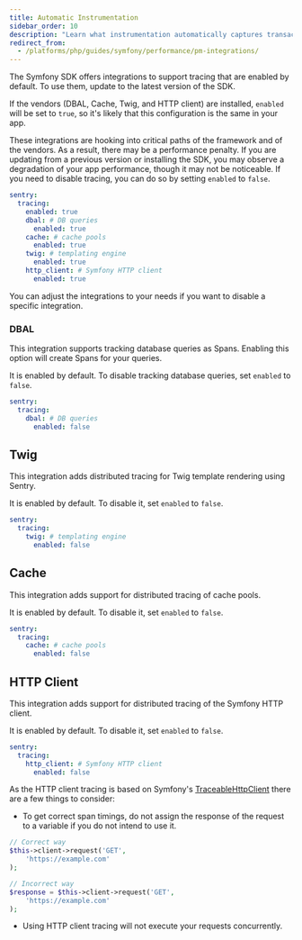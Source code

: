 ```yaml
---
title: Automatic Instrumentation
sidebar_order: 10
description: "Learn what instrumentation automatically captures transactions."
redirect_from:
  - /platforms/php/guides/symfony/performance/pm-integrations/
---
```


The Symfony SDK offers integrations to support tracing that are enabled by default. To use them, update to the latest version of the SDK.

If the vendors (DBAL, Cache, Twig, and HTTP client) are installed, `enabled` will be set to `true`, so it's likely that this configuration is the same in your app.

These integrations are hooking into critical paths of the framework and of the vendors. As a result, there may be a performance penalty. If you are updating from a previous version or installing the SDK, you may observe a degradation of your app performance, though it may not be noticeable. If you need to disable tracing, you can do so by setting `enabled` to `false`.

```yaml {filename:config/packages/sentry.yaml}
sentry:
  tracing:
    enabled: true
    dbal: # DB queries
      enabled: true
    cache: # cache pools
      enabled: true
    twig: # templating engine
      enabled: true
    http_client: # Symfony HTTP client
      enabled: true
```

You can adjust the integrations to your needs if you want to disable a specific integration.

### DBAL

This integration supports tracking database queries as Spans. Enabling this option will create Spans for your queries.

It is enabled by default. To disable tracking database queries, set `enabled` to `false`.

```yaml {filename:config/packages/sentry.yaml}
sentry:
  tracing:
    dbal: # DB queries
      enabled: false
```

## Twig

This integration adds distributed tracing for Twig template rendering using Sentry.

It is enabled by default. To disable it, set `enabled` to `false`.

```yaml {filename:config/packages/sentry.yaml}
sentry:
  tracing:
    twig: # templating engine
      enabled: false
```

## Cache

This integration adds support for distributed tracing of cache pools.

It is enabled by default. To disable it, set `enabled` to `false`.

```yaml {filename:config/packages/sentry.yaml}
sentry:
  tracing:
    cache: # cache pools
      enabled: false
```

## HTTP Client

This integration adds support for distributed tracing of the Symfony HTTP client.

It is enabled by default. To disable it, set `enabled` to `false`.

```yaml {filename:config/packages/sentry.yaml}
sentry:
  tracing:
    http_client: # Symfony HTTP client
      enabled: false
```

As the HTTP client tracing is based on Symfony's [TraceableHttpClient](https://github.com/symfony/symfony/blob/558fec00b0fa92dc1499434355e5a35de162bbe7/src/Symfony/Component/HttpClient/TraceableHttpClient.php) there are a few things to consider:

- To get correct span timings, do not assign the response of the request to a variable if you do not intend to use it.

```php
// Correct way
$this->client->request('GET',
    'https://example.com'
);

// Incorrect way
$response = $this->client->request('GET',
    'https://example.com'
);
```

- Using HTTP client tracing will not execute your requests concurrently.
